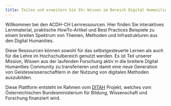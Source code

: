 ```yaml
---
title: Teilen und erweitern Sie Ihr Wissen im Bereich Digital Humanities
---
```


Willkommen bei den ACDH-CH Lernressourcen. Hier finden Sie interaktives Lernmaterial, praktische
HowTo-Artikel und Best Practices Beispiele zu einem breiten Spektrum von Themen, Methoden und
Infrastrukturen aus den Digital Humanities.

Diese Ressourcen können sowohl für das selbstgesteuerte Lernen als auch für die Lehre im
Hochschulbereich genutzt werden. Es ist Teil unserer Mission, Wissen aus der laufenden Forschung
aktiv in die breitere Digital Humanities Community zu transferieren und damit eine neue Generation
von Geisteswissenschaftlern in der Nutzung von digitalen Methoden auszubilden.

Diese Plattform entsteht im Rahmen vom [DITAH](https://www.ditah.at/) Projekt, welches
vom Österreichischen Bundesministerium für Bildung, Wissenschaft und Forschung finanziert wird.
